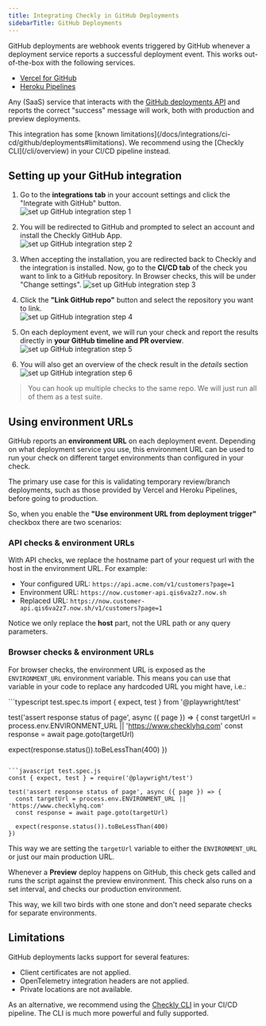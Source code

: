 ```yaml
---
title: Integrating Checkly in GitHub Deployments
sidebarTitle: GitHub Deployments
---
```



GitHub deployments are webhook events triggered by GitHub whenever a deployment service reports a successful deployment 
event. This works out-of-the-box with the following services. 

- [Vercel for GitHub](https://vercel.com/docs/v2/git-integrations/vercel-for-github)
- [Heroku Pipelines](https://devcenter.heroku.com/articles/pipelines)

Any (SaaS) service that interacts with the [GitHub deployments API](https://developer.github.com/v3/repos/deployments/) and
reports the correct "success" message will work, both with production and preview deployments.

<Warning>
This integration has some [known limitations](/docs/integrations/ci-cd/github/deployments#limitations). We recommend using the [Checkly CLI](/cli/overview) in your CI/CD pipeline instead.
</Warning>

## Setting up your GitHub integration

1. Go to the **integrations tab** in your account settings and click the "Integrate with GitHub" button.    
![set up GitHub integration step 1](/images/docs/images/cicd/github_setup_1.png)

2. You will be redirected to GitHub and prompted to select an account and install the Checkly GitHub App.  
![set up GitHub integration step 2](/images/docs/images/cicd/github_setup_2.png)

3. When accepting the installation, you are redirected back to Checkly and the integration is installed. 
Now, go to the **CI/CD tab** of the check you want to link to a GitHub repository. In Browser checks, this will be under "Change settings".
![set up GitHub integration step 3](/images/docs/images/cicd/github_setup_3.png)

4. Click the **"Link GitHub repo"** button and select the repository you want to link.  
![set up GitHub integration step 4](/images/docs/images/cicd/github_setup_4.png)

5. On each deployment event, we will run your check and report the results directly in **your GitHub timeline and PR overview**.  
![set up GitHub integration step 5](/images/docs/images/cicd/github_setup_5.png)

6. You will also get an overview of the check result in the *details* section
![set up GitHub integration step 6](/images/docs/images/cicd/github_setup_6.png)
 
> You can hook up multiple checks to the same repo. We will just run all of them as a test suite.

## Using environment URLs

GitHub reports an **environment URL** on each deployment event. Depending on what deployment service you use,
this environment URL can be used to run your check on different target environments than configured in your check.  

The primary use case for this is validating temporary review/branch deployments, such as those provided by Vercel 
and Heroku Pipelines, before going to production. 

So, when you enable the **"Use environment URL from deployment trigger"** checkbox there are two scenarios:

### API checks & environment URLs 

With API checks, we replace the hostname part of your request url with the host in the environment URL. 
For example:

- Your configured URL: `https://api.acme.com/v1/customers?page=1`
- Environment URL: `https://now.customer-api.qis6va2z7.now.sh`
- Replaced URL: `https://now.customer-api.qis6va2z7.now.sh/v1/customers?page=1`

Notice we only replace the **host** part, not the URL path or any query parameters.

### Browser checks & environment URLs

For browser checks, the environment URL is exposed as the `ENVIRONMENT_URL` environment variable. This means you can use that
variable in your code to replace any hardcoded URL you might have, i.e.:

<CodeGroup dropdown>
```typescript test.spec.ts
import { expect, test } from '@playwright/test'

test('assert response status of page', async ({ page }) => {
  const targetUrl = process.env.ENVIRONMENT_URL || 'https://www.checklyhq.com'
  const response = await page.goto(targetUrl)

  expect(response.status()).toBeLessThan(400)
})
```

```javascript test.spec.js
const { expect, test } = require('@playwright/test')

test('assert response status of page', async ({ page }) => {
  const targetUrl = process.env.ENVIRONMENT_URL || 'https://www.checklyhq.com'
  const response = await page.goto(targetUrl)

  expect(response.status()).toBeLessThan(400)
})
```
</CodeGroup>

This way we are setting the `targetUrl` variable to either the `ENVIRONMENT_URL` or just our main production URL.

Whenever a **Preview** deploy happens on GitHub, this check gets called and runs the script against the preview environment. This check also runs on a set interval, and checks our production environment.

This way, we kill two birds with one stone and don't need separate checks for separate environments.

## Limitations

GitHub deployments lacks support for several features:

* Client certificates are not applied.
* OpenTelemetry integration headers are not applied.
* Private locations are not available.

As an alternative, we recommend using the [Checkly CLI](/cli/overview) in your CI/CD pipeline. The CLI is much more powerful and fully supported.
